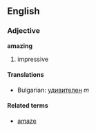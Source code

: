 ==English==

===Adjective===
'''amazing'''

# impressive

====Translations====

*Bulgarian: [[удивителен]] ''m''

====Related terms====
*[[amaze]]